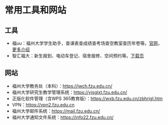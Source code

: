 # 常用工具和网站

## 工具

- 福uu：福州大学学生助手，查课表查成绩查考场查空教室查历年卷等。[官网](https://fzuhelper.w2fzu.com)，[更多介绍](https://west2-online.feishu.cn/wiki/RG3UwWGqPig8lHk0mYsccKWRnrd)
- 智汇福大：新生报到、电动车登记、宿舍报修、空间预约等。[下载页](https://app.fzu.edu.cn/fd-app/m/index.html)

## 网站

- 福州大学教务处（本科）：https://jwch.fzu.edu.cn/
- 福州大学研究生教学管理系统：https://yjsglxt.fzu.edu.cn/
- 正版化软件管理（含WPS 365教育版）：https://wxb.fzu.edu.cn/zbhrjgl.htm
- VPN：https://vpn2.fzu.edu.cn
- 福州大学邮件系统：https://mail.fzu.edu.cn/
- 福州大学通知文件系统：https://info22.fzu.edu.cn/